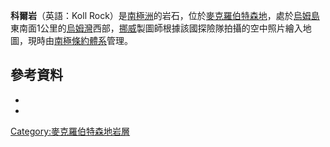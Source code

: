 {{coord|67|24|S|60|41|E|source:GNIS|display=title}}

'''科爾岩'''（英語：Koll Rock）是[[南極洲|南極洲]]的岩石，位於[[麦克·罗伯逊地|麥克羅伯特森地]]，處於[[烏姆島|烏姆島]]東南面1公里的[[烏姆灣|烏姆灣]]西部，[[挪威|挪威]]製圖師根據該國探險隊拍攝的空中照片繪入地圖，現時由[[南極條約體系|南極條約體系]]管理。

==參考資料==
*{{cite gnis | type = antarid | id = 8120| name = Koll Rock | accessdate = 2013-05-13}}
*{{usgs-gazetteer|id=8120}}
{{MacRobertsonLand-geo-stub}}
{{DEFAULTSORT:Koll Rock}}
[[Category:麥克羅伯特森地岩層|Category:麥克羅伯特森地岩層]]